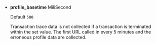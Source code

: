 -   **profile_basetime** <span class='type'>MiliSecond</span>

    Default `500`

    Transaction trace data is not collected if a transaction is terminated within the set value. The first URL called in every 5 minutes and the erroneous profile data are collected.
